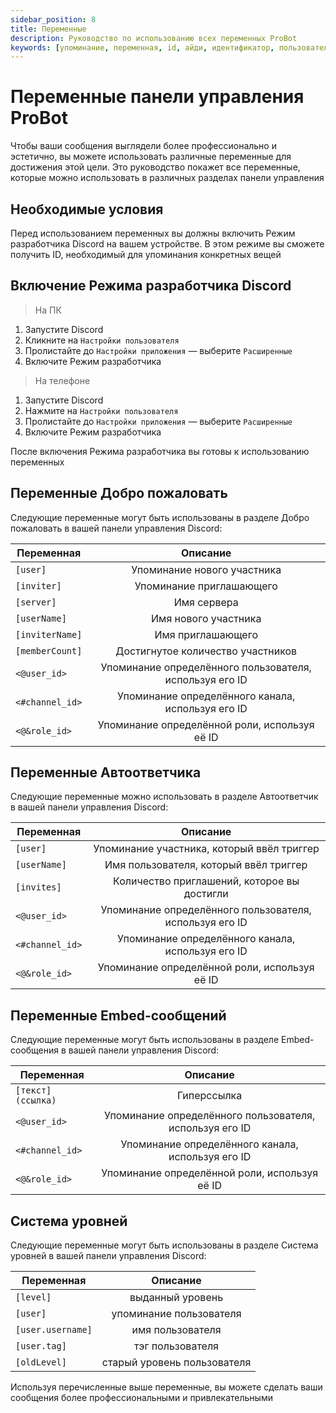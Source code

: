 ```yaml
---
sidebar_position: 8
title: Переменные
description: Руководство по использованию всех переменных ProBot
keywords: [упоминание, переменная, id, айди, идентификатор, пользователь, юзер, переменные]
---
```


# Переменные панели управления ProBot

Чтобы ваши сообщения выглядели более профессионально и эстетично, вы можете использовать различные переменные для достижения этой цели. Это руководство покажет все переменные, которые можно использовать в различных разделах панели управления

## Необходимые условия

Перед использованием переменных вы должны включить Режим разработчика Discord на вашем устройстве. В этом режиме вы сможете получить ID, необходимый для упоминания конкретных вещей

## Включение Режима разработчика Discord

> На ПК
1. Запустите Discord
2. Кликните на `Настройки пользователя`
3. Пролистайте до `Настройки приложения` — выберите `Расширенные`
4. Включите Режим разработчика

> На телефоне
1. Запустите Discord
2. Нажмите на `Настройки пользователя`
3. Пролистайте до `Настройки приложения` — выберите `Расширенные`
4. Включите Режим разработчика

После включения Режима разработчика вы готовы к использованию переменных

## Переменные Добро пожаловать

Следующие переменные могут быть использованы в разделе Добро пожаловать в вашей панели управления Discord:

| Переменная | Описание | 
| ------------- |:-------------:|
| `[user]` | Упоминание нового участника | 
| `[inviter]` | Упоминание приглашающего |
| `[server]` | Имя сервера |
| `[userName]` | Имя нового участника |
| `[inviterName]` | Имя приглашающего |
| `[memberCount]` | Достигнутое количество участников |
| `<@user_id>` | Упоминание определённого пользователя, используя его ID |
| `<#channel_id>` | Упоминание определённого канала, используя его ID |
| `<@&role_id>` | Упоминание определённой роли, используя её ID |

## Переменные Автоответчика

Следующие переменные можно использовать в разделе Автоответчик в вашей панели управления Discord:

| Переменная | Описание | 
| ------------- |:-------------:|
| `[user]` | Упоминание участника, который ввёл триггер |
| `[userName]` | Имя пользователя, который ввёл триггер |
| `[invites]` | Количество приглашений, которое вы достигли |
| `<@user_id>` | Упоминание определённого пользователя, используя его ID |
| `<#channel_id>` | Упоминание определённого канала, используя его ID |
| `<@&role_id>` | Упоминание определённой роли, используя её ID |

## Переменные Embed-сообщений

Следующие переменные могут быть использованы в разделе Embed-сообщения в вашей панели управления Discord:

| Переменная | Описание | 
| ------------- |:-------------:|
| `[текст](ссылка)` | Гиперссылка |
| `<@user_id>` | Упоминание определённого пользователя, используя его ID |
| `<#channel_id>` | Упоминание определённого канала, используя его ID |
| `<@&role_id>` | Упоминание определённой роли, используя её ID |

## Система уровней

Следующие переменные могут быть использованы в разделе Система уровней в вашей панели управления Discord:

| Переменная | Описание | 
| ------------- |:-------------:|
| `[level]` | выданный уровень | 
| `[user] `| упоминание пользователя |
| `[user.username]` | имя пользователя |
| `[user.tag]` | тэг пользователя |
| `[oldLevel] ` | старый уровень пользователя |

Используя перечисленные выше переменные, вы можете сделать ваши сообщения более профессиональными и привлекательными
